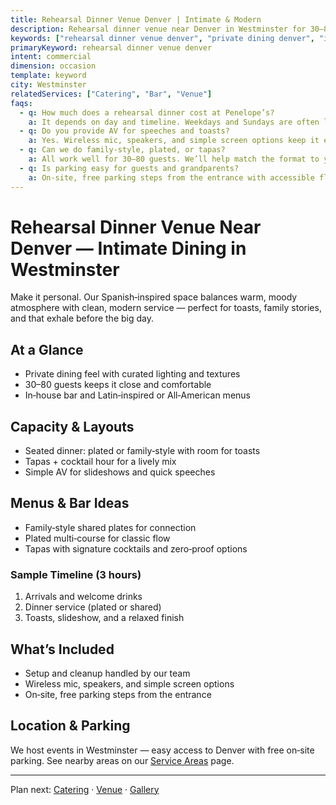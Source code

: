 ```yaml
---
title: Rehearsal Dinner Venue Denver | Intimate & Modern
description: Rehearsal dinner venue near Denver in Westminster for 30–80 guests. Spanish‑inspired ambiance, curated bar, family‑style or plated menus.
keywords: ["rehearsal dinner venue denver", "private dining denver", "intimate dinner venue", "rehearsal dinner space denver", "rehearsal dinner venue westminster"]
primaryKeyword: rehearsal dinner venue denver
intent: commercial
dimension: occasion
template: keyword
city: Westminster
relatedServices: ["Catering", "Bar", "Venue"]
faqs:
  - q: How much does a rehearsal dinner cost at Penelope’s?
    a: It depends on day and timeline. Weekdays and Sundays are often lower. See pricing examples below and reach out for a tailored quote.
  - q: Do you provide AV for speeches and toasts?
    a: Yes. Wireless mic, speakers, and simple screen options keep it easy and natural.
  - q: Can we do family‑style, plated, or tapas?
    a: All work well for 30–80 guests. We’ll help match the format to your style.
  - q: Is parking easy for guests and grandparents?
    a: On‑site, free parking steps from the entrance with accessible flow.
---
```



# Rehearsal Dinner Venue Near Denver — Intimate Dining in Westminster

Make it personal. Our Spanish‑inspired space balances warm, moody atmosphere with clean, modern service — perfect for toasts, family stories, and that exhale before the big day.

## At a Glance
- Private dining feel with curated lighting and textures
- 30–80 guests keeps it close and comfortable
- In‑house bar and Latin‑inspired or All‑American menus

## Capacity & Layouts
- Seated dinner: plated or family‑style with room for toasts
- Tapas + cocktail hour for a lively mix
- Simple AV for slideshows and quick speeches

## Menus & Bar Ideas
- Family‑style shared plates for connection
- Plated multi‑course for classic flow
- Tapas with signature cocktails and zero‑proof options

<PricingAtAGlance eventLabel="Rehearsal Dinner" showFourHour={true} showEightHour={false} />

### Sample Timeline (3 hours)
1. Arrivals and welcome drinks
2. Dinner service (plated or shared)
3. Toasts, slideshow, and a relaxed finish

## What’s Included
- Setup and cleanup handled by our team
- Wireless mic, speakers, and simple screen options
- On‑site, free parking steps from the entrance

## Location & Parking
We host events in Westminster — easy access to Denver with free on‑site parking. See nearby areas on our [Service Areas](/service-areas) page.

---

Plan next: [Catering](/catering) · [Venue](/venue) · [Gallery](/gallery)


